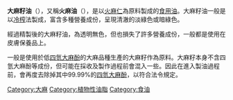 {{Unreferenced|time=2017-01-02T11:35:26+00:00}}
{{Expand|time=2017-01-02T11:35:26+00:00}}
{{Not|CBD油}}
'''大麻籽油'''（{{lang-en|hempseed oil}}），又稱'''火麻油'''（{{lang|en|Hemp oil}}），是以[[火麻仁|火麻仁]]為原料製成的[[食用油|食用油]]。大麻籽油一般是以[[冷榨|冷榨]]法製成，富含多種營養成份，呈現清澈的淡綠色或暗綠色。

經過精製後的大麻籽油，為透明無色，但也損失了許多營養成份，一般都是使用在皮膚保養品上。

一般是使用於低[[四氫大麻酚|四氫大麻酚]]的大麻品種生產的大麻籽作為原料。大麻籽本身不含四氫大麻酚等成份，但可能在採收及製作過程前會混入一些。因此在進入製油過程前，會再度去除掉其中99.99%的[[四氫大麻酚|四氫大麻酚]]，以符合法令規定。

{{Fats and oils}}
[[Category:大麻|Category:大麻]]
[[Category:植物性油脂|Category:植物性油脂]]
[[Category:食油|Category:食油]]